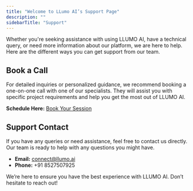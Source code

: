 ```yaml
---
title: "Welcome to LLumo AI’s Support Page"
description: ""
sidebarTitle: "Support"
---
```


Whether you're seeking assistance with using LLUMO AI, have a technical query, or need more information about our platform, we are here to help. Here are the different ways you can get support from our team.

## Book a Call

For detailed inquiries or personalized guidance, we recommend booking a one-on-one call with one of our specialists. They will assist you with specific project requirements and help you get the most out of LLUMO AI.

**Schedule Here:** [Book Your Session](https://www.llumo.ai/book-demo)

## Support Contact

If you have any queries or need assistance, feel free to contact us directly. Our team is ready to help with any questions you might have.

- **Email:** connect@llumo.ai  
- **Phone:** +91 8527507925  

We’re here to ensure you have the best experience with LLUMO AI. Don’t hesitate to reach out!
